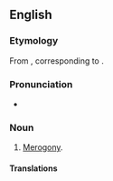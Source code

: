 ==English==

===Etymology===
From {{der|en|fr|mérogamie}}, corresponding to {{af|en|mero-|-gamy}}.

===Pronunciation===
* {{IPA|/mɪˈɹɒɡəmi/|lang=en}}

===Noun===
{{en-noun|-}}

# {{lb|en|biology}} [[merogony|Merogony]].

====Translations====
{{trans-see|merogony}}